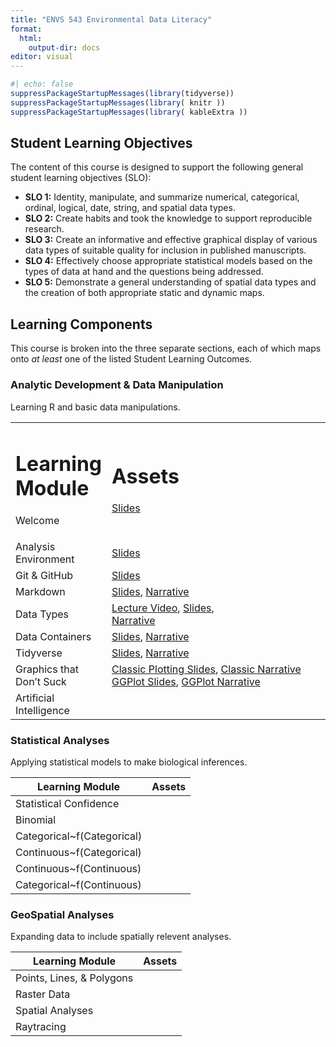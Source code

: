 ```yaml
---
title: "ENVS 543 Environmental Data Literacy"
format: 
  html:
    output-dir: docs
editor: visual
---
```


```r
#| echo: false
suppressPackageStartupMessages(library(tidyverse))
suppressPackageStartupMessages(library( knitr ))
suppressPackageStartupMessages(library( kableExtra ))

```

## Student Learning Objectives

The content of this course is designed to support the following general student learning objectives (SLO):

-   **SLO 1:** Identity, manipulate, and summarize numerical, categorical, ordinal, logical, date, string, and spatial data types.\
-   **SLO 2:** Create habits and took the knowledge to support reproducible research.\
-   **SLO 3:** Create an informative and effective graphical display of various data types of suitable quality for inclusion in published manuscripts.\
-   **SLO 4:** Effectively choose appropriate statistical models based on the types of data at hand and the questions being addressed.\
-   **SLO 5:** Demonstrate a general understanding of spatial data types and the creation of both appropriate static and dynamic maps.

## Learning Components

This course is broken into the three separate sections, each of which maps onto *at least* one of the listed Student Learning Outcomes.

### Analytic Development & Data Manipulation

Learning R and basic data manipulations.

+--------------------------+---------------------------------------------------------------------------------------------------------------+
| Learning Module          | Assets                                                                                                        |
+==========================+===============================================================================================================+
| Welcome                  | [Slides](welcome_slides.html)                                                                                 |
+--------------------------+---------------------------------------------------------------------------------------------------------------+
| Analysis Environment     | [Slides](analysis_environment_slides.html)                                                                    |
+--------------------------+---------------------------------------------------------------------------------------------------------------+
| Git & GitHub             | [Slides](git_github_slides.html)                                                                              |
+--------------------------+---------------------------------------------------------------------------------------------------------------+
| Markdown                 | [Slides](markdown_slides.html), [Narrative](markdown.html)                                                    |
+--------------------------+---------------------------------------------------------------------------------------------------------------+
| Data Types               | [Lecture Video](https://youtu.be/23GLGUvRGcY), [Slides](data_types_slides.html), [Narrative](data_types.html) |
+--------------------------+---------------------------------------------------------------------------------------------------------------+
| Data Containers          | [Slides](data_containers_slides.html), [Narrative](data_containers.html)                                      |
+--------------------------+---------------------------------------------------------------------------------------------------------------+
| Tidyverse                | [Slides](tidyverse_slides.html), [Narrative](tidyverse.html)                                                  |
+--------------------------+---------------------------------------------------------------------------------------------------------------+  
| Graphics that Don't Suck | [Classic Plotting Slides](classic_graphics_slides.html), [Classic Narrative](classic_graphics.html)<br/> [GGPlot Slides](ggplot_graphics_slides.html), [GGPlot Narrative](ggplot_graphics.html)   |  
+--------------------------+---------------------------------------------------------------------------------------------------------------+
| Artificial Intelligence  |                                                                                                               |
+--------------------------+---------------------------------------------------------------------------------------------------------------+

### Statistical Analyses

Applying statistical models to make biological inferences.

| Learning Module             | Assets |
|-----------------------------|--------|
| Statistical Confidence      |        |
| Binomial                    |        |
| Categorical\~f(Categorical) |        |
| Continuous\~f(Categorical)  |        |
| Continuous\~f(Continuous)   |        |
| Categorical\~f(Continuous)  |        |

### GeoSpatial Analyses

Expanding data to include spatially relevent analyses.

| Learning Module           | Assets |
|---------------------------|--------|
| Points, Lines, & Polygons |        |
| Raster Data               |        |
| Spatial Analyses          |        |
| Raytracing                |        |
